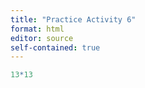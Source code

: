 ```yaml
---
title: "Practice Activity 6"
format: html
editor: source
self-contained: true
---
```


```r
13*13
```